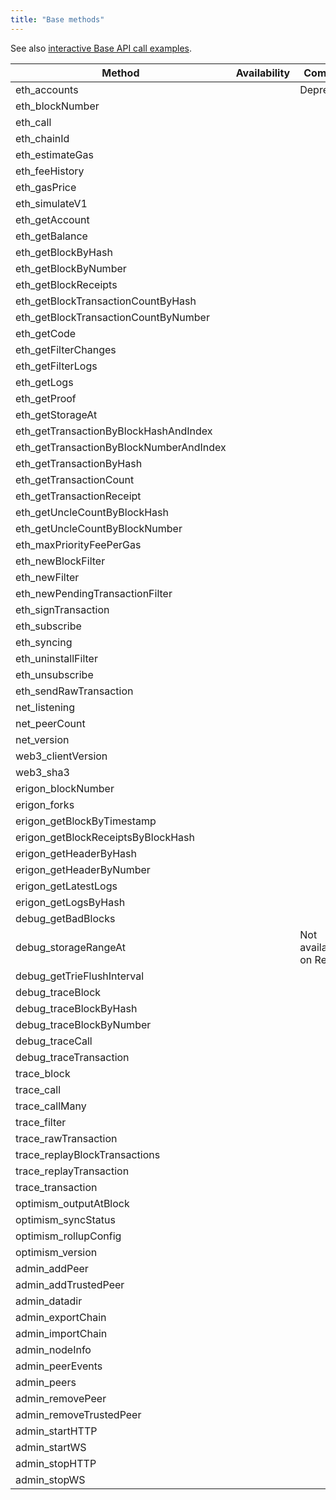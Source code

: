 ```yaml
---
title: "Base methods"
---
```


See also [interactive Base API call examples](/api-reference/base-api-reference).

| Method                                   | Availability | Comment               |
| ---------------------------------------- | ------------ | --------------------- |
| eth\_accounts                            | <Icon icon="xmark"  iconType="solid" />            | Deprecated            |
| eth\_blockNumber                         | <Icon icon="square-check"  iconType="solid" />            |                       |
| eth\_call                                | <Icon icon="square-check"  iconType="solid" />            |                       |
| eth\_chainId                             | <Icon icon="square-check"  iconType="solid" />            |                       |
| eth\_estimateGas                         | <Icon icon="square-check"  iconType="solid" />            |                       |
| eth\_feeHistory                          | <Icon icon="square-check"  iconType="solid" />            |                       |
| eth\_gasPrice                            | <Icon icon="square-check"  iconType="solid" />            |                       |
| eth\_simulateV1                          | <Icon icon="square-check"  iconType="solid" />            |                       |
| eth\_getAccount                          | <Icon icon="square-check"  iconType="solid" />            |                       |
| eth\_getBalance                          | <Icon icon="square-check"  iconType="solid" />            |                       |
| eth\_getBlockByHash                      | <Icon icon="square-check"  iconType="solid" />            |                       |
| eth\_getBlockByNumber                    | <Icon icon="square-check"  iconType="solid" />            |                       |
| eth\_getBlockReceipts                    | <Icon icon="square-check"  iconType="solid" />            |                       |
| eth\_getBlockTransactionCountByHash      | <Icon icon="square-check"  iconType="solid" />            |                       |
| eth\_getBlockTransactionCountByNumber    | <Icon icon="square-check"  iconType="solid" />            |                       |
| eth\_getCode                             | <Icon icon="square-check"  iconType="solid" />            |                       |
| eth\_getFilterChanges                    | <Icon icon="square-check"  iconType="solid" />            |                       |
| eth\_getFilterLogs                       | <Icon icon="square-check"  iconType="solid" />            |                       |
| eth\_getLogs                             | <Icon icon="square-check"  iconType="solid" />            |                       |
| eth\_getProof                            | <Icon icon="square-check"  iconType="solid" />            |                       |
| eth\_getStorageAt                        | <Icon icon="square-check"  iconType="solid" />            |                       |
| eth\_getTransactionByBlockHashAndIndex   | <Icon icon="square-check"  iconType="solid" />            |                       |
| eth\_getTransactionByBlockNumberAndIndex | <Icon icon="square-check"  iconType="solid" />            |                       |
| eth\_getTransactionByHash                | <Icon icon="square-check"  iconType="solid" />            |                       |
| eth\_getTransactionCount                 | <Icon icon="square-check"  iconType="solid" />            |                       |
| eth\_getTransactionReceipt               | <Icon icon="square-check"  iconType="solid" />            |                       |
| eth\_getUncleCountByBlockHash            | <Icon icon="square-check"  iconType="solid" />            |                       |
| eth\_getUncleCountByBlockNumber          | <Icon icon="square-check"  iconType="solid" />            |                       |
| eth\_maxPriorityFeePerGas                | <Icon icon="square-check"  iconType="solid" />            |                       |
| eth\_newBlockFilter                      | <Icon icon="square-check"  iconType="solid" />            |                       |
| eth\_newFilter                           | <Icon icon="square-check"  iconType="solid" />            |                       |
| eth\_newPendingTransactionFilter         | <Icon icon="square-check"  iconType="solid" />            |                       |
| eth\_signTransaction                     | <Icon icon="square-check"  iconType="solid" />            |                       |
| eth\_subscribe                           | <Icon icon="square-check"  iconType="solid" />            |                       |
| eth\_syncing                             | <Icon icon="square-check"  iconType="solid" />            |                       |
| eth\_uninstallFilter                     | <Icon icon="square-check"  iconType="solid" />            |                       |
| eth\_unsubscribe                         | <Icon icon="square-check"  iconType="solid" />            |                       |
| eth\_sendRawTransaction                  | <Icon icon="square-check"  iconType="solid" />            |                       |
| net\_listening                           | <Icon icon="square-check"  iconType="solid" />            |                       |
| net\_peerCount                           | <Icon icon="square-check"  iconType="solid" />            |                       |
| net\_version                             | <Icon icon="square-check"  iconType="solid" />            |                       |
| web3\_clientVersion                      | <Icon icon="square-check"  iconType="solid" />            |                       |
| web3\_sha3                               | <Icon icon="square-check"  iconType="solid" />            |                       |
| erigon\_blockNumber                      | <Icon icon="square-check"  iconType="solid" />            |                       |
| erigon\_forks                            | <Icon icon="square-check"  iconType="solid" />            |                       |
| erigon\_getBlockByTimestamp              | <Icon icon="square-check"  iconType="solid" />            |                       |
| erigon\_getBlockReceiptsByBlockHash      | <Icon icon="square-check"  iconType="solid" />            |                       |
| erigon\_getHeaderByHash                  | <Icon icon="square-check"  iconType="solid" />            |                       |
| erigon\_getHeaderByNumber                | <Icon icon="square-check"  iconType="solid" />            |                       |
| erigon\_getLatestLogs                    | <Icon icon="square-check"  iconType="solid" />            |                       |
| erigon\_getLogsByHash                    | <Icon icon="square-check"  iconType="solid" />            |                       |
| debug\_getBadBlocks                      | <Icon icon="square-check"  iconType="solid" />            |                       |
| debug\_storageRangeAt                    | <Icon icon="xmark"  iconType="solid" />            | Not available on Reth |
| debug\_getTrieFlushInterval              | <Icon icon="square-check"  iconType="solid" />            |                       |
| debug\_traceBlock                        | <Icon icon="square-check"  iconType="solid" />            |                       |
| debug\_traceBlockByHash                  | <Icon icon="square-check"  iconType="solid" />            |                       |
| debug\_traceBlockByNumber                | <Icon icon="square-check"  iconType="solid" />            |                       |
| debug\_traceCall                         | <Icon icon="square-check"  iconType="solid" />            |                       |
| debug\_traceTransaction                  | <Icon icon="square-check"  iconType="solid" />            |                       |
| trace\_block                             | <Icon icon="square-check"  iconType="solid" />            |                       |
| trace\_call                              | <Icon icon="square-check"  iconType="solid" />            |                       |
| trace\_callMany                          | <Icon icon="square-check"  iconType="solid" />            |                       |
| trace\_filter                            | <Icon icon="square-check"  iconType="solid" />            |                       |
| trace\_rawTransaction                    | <Icon icon="square-check"  iconType="solid" />            |                       |
| trace\_replayBlockTransactions           | <Icon icon="square-check"  iconType="solid" />            |                       |
| trace\_replayTransaction                 | <Icon icon="square-check"  iconType="solid" />            |                       |
| trace\_transaction                       | <Icon icon="square-check"  iconType="solid" />            |                       |
| optimism\_outputAtBlock                  | <Icon icon="xmark"  iconType="solid" />            |                       |
| optimism\_syncStatus                     | <Icon icon="xmark"  iconType="solid" />            |                       |
| optimism\_rollupConfig                   | <Icon icon="xmark"  iconType="solid" />            |                       |
| optimism\_version                        | <Icon icon="xmark"  iconType="solid" />            |                       |
| admin\_addPeer                           | <Icon icon="xmark"  iconType="solid" />            |                       |
| admin\_addTrustedPeer                    | <Icon icon="xmark"  iconType="solid" />            |                       |
| admin\_datadir                           | <Icon icon="xmark"  iconType="solid" />            |                       |
| admin\_exportChain                       | <Icon icon="xmark"  iconType="solid" />            |                       |
| admin\_importChain                       | <Icon icon="xmark"  iconType="solid" />            |                       |
| admin\_nodeInfo                          | <Icon icon="xmark"  iconType="solid" />            |                       |
| admin\_peerEvents                        | <Icon icon="xmark"  iconType="solid" />            |                       |
| admin\_peers                             | <Icon icon="xmark"  iconType="solid" />            |                       |
| admin\_removePeer                        | <Icon icon="xmark"  iconType="solid" />            |                       |
| admin\_removeTrustedPeer                 | <Icon icon="xmark"  iconType="solid" />            |                       |
| admin\_startHTTP                         | <Icon icon="xmark"  iconType="solid" />            |                       |
| admin\_startWS                           | <Icon icon="xmark"  iconType="solid" />            |                       |
| admin\_stopHTTP                          | <Icon icon="xmark"  iconType="solid" />            |                       |
| admin\_stopWS                            | <Icon icon="xmark"  iconType="solid" />            |                       |
